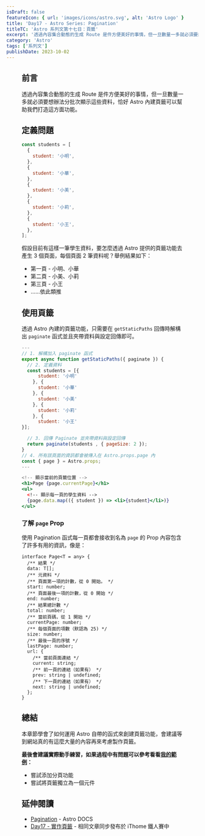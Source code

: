 ```yaml
---
isDraft: false
featureIcon: { url: 'images/icons/astro.svg', alt: 'Astro Logo' }
title: 'Day17 - Astro Series: Pagination'
titleTC: 'Astro 系列文第十七日：頁籤'
excerpt: '透過內容集合動態的生成 Route 是件方便美好的事情，但一旦數量一多就必須要想辦法分批次顯示這些資料，恰好 Astro 內建頁籤可以幫助我們打造這方面功能。'
category: 'Astro'
tags: ['系列文']
publishDate: 2023-10-02
---
```


<Figure
  width="1200"
  height="600"
  src="images/posts/ithome-astro/thumbnail/day17-pagination.webp"
  alt="一個漂亮的漸層背景上面有一句標題：「頁籤」"
/>

## 前言

透過內容集合動態的生成 Route 是件方便美好的事情，但一旦數量一多就必須要想辦法分批次顯示這些資料，恰好 Astro 內建頁籤可以幫助我們打造這方面功能。

## 定義問題

```jsx
const students = [
  {
    student: '小明',
  },
  {
    student: '小華',
  },
  {
    student: '小美',
  },
  {
    student: '小莉',
  },
  {
    student: '小王',
  },
];
```

假設目前有這樣一筆學生資料，要怎麼透過 Astro 提供的頁籤功能去產生 3 個頁面，每個頁面 2 筆資料呢？舉例結果如下：

- 第一頁 - 小明、小華
- 第二頁 - 小美、小莉
- 第三頁 - 小王
- ……依此類推

## 使用頁籤

透過 Astro 內建的頁籤功能，只需要在 `getStaticPaths` 回傳時解構出 `paginate` 函式並且夾帶資料與設定回傳即可。

```jsx
---
// 1. 解構加入 paginate 函式
export async function getStaticPaths({ paginate }) {
  // 2. 定義資料
  const students = [{
	  student: '小明'
	}, {
	  student: '小華'
	}, {
	  student: '小美'
	}, {
	  student: '小莉'
	}, {
	  student: '小王'
}];

  // 3. 回傳 Paginate 並夾帶資料與設定回傳
  return paginate(students , { pageSize: 2 });
}
// 4. 所有該頁面的資訊都會被傳入在 Astro.props.page 內
const { page } = Astro.props;
---

<!-- 顯示當前的頁籤位置 -->
<h1>Page {page.currentPage}</h1>
<ul>
  <!-- 顯示每一頁的學生資料 -->
  {page.data.map(({ student }) => <li>{student}</li>)}
</ul>
```

### 了解 `page` Prop

使用 Pagination 函式每一頁都會接收到名為 `page` 的 Prop 內容包含了許多有用的資訊，像是：

```tsx
interface Page<T = any> {
  /** 結果 */
  data: T[];
  /** 元資料 */
  /** 頁面第一項的計數，從 0 開始。 */
  start: number;
  /** 頁面最後一項的計數，從 0 開始 */
  end: number;
  /** 結果總計數 */
  total: number;
  /** 當前頁碼，從 1 開始 */
  currentPage: number;
  /** 每個頁面的項數（默認為 25) */
  size: number;
  /** 最後一頁的序號 */
  lastPage: number;
  url: {
    /** 當前頁面連結 */
    current: string;
    /** 前一頁的連結（如果有） */
    prev: string | undefined;
    /** 下一頁的連結（如果有） */
    next: string | undefined;
  };
}
```

## 總結

本章節學會了如何運用 Astro 自帶的函式來創建頁籤功能，會建議等到網站真的有這麼大量的內容再來考慮製作頁籤。

**最後會建議實際動手練習，如果過程中有問題可以參考看看[我的範例](https://github.com/riceball-tw/astro-blog/blob/3e34cd668c500fd8f579f356ae70d14e193df511/src/components/app/Pagination.astro#L4)：**

- 嘗試添加分頁功能
- 嘗試將頁籤獨立為一個元件

## 延伸閱讀

- [Pagination](https://docs.astro.build/en/core-concepts/routing/#pagination) - Astro DOCS
- [Day17 - 實作頁籤](https://ithelp.ithome.com.tw/articles/10332981) - 相同文章同步發布於 iThome 鐵人賽中
